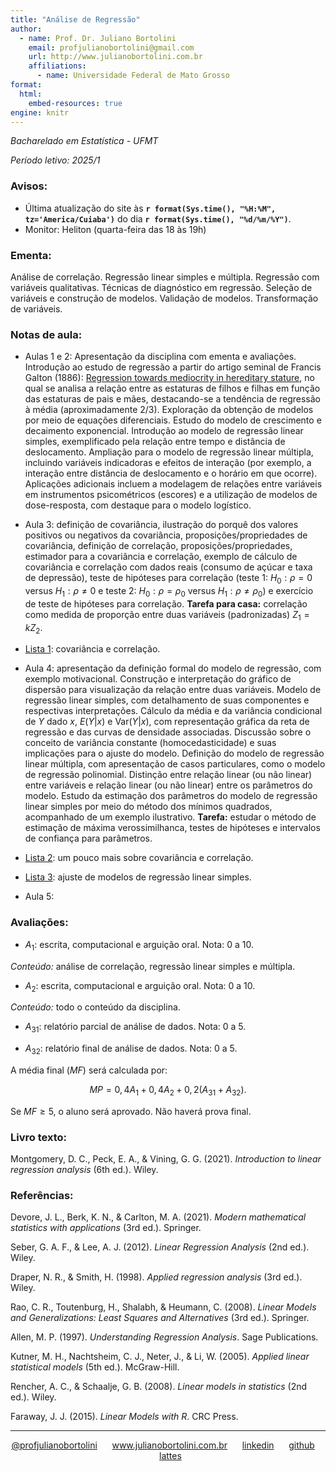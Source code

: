 ```yaml
---
title: "Análise de Regressão"
author:
  - name: Prof. Dr. Juliano Bortolini
    email: profjulianobortolini@gmail.com
    url: http://www.julianobortolini.com.br
    affiliations:
      - name: Universidade Federal de Mato Grosso
format:
  html:
    embed-resources: true
engine: knitr
---
```


*Bacharelado em Estatística - UFMT*

*Período letivo: 2025/1*

### Avisos:

-   Última atualização do site às **`r format(Sys.time(), "%H:%M", tz='America/Cuiaba')`** do dia **`r format(Sys.time(), "%d/%m/%Y")`**.
-   Monitor: Heliton (quarta-feira das 18 às 19h)


### Ementa:

Análise de correlação. Regressão linear simples e múltipla. Regressão com variáveis qualitativas. Técnicas de diagnóstico em regressão. Seleção de variáveis e construção de modelos. Validação de modelos. Transformação de variáveis.

### Notas de aula:

-   Aulas 1 e 2: Apresentação da disciplina com ementa e avaliações. Introdução ao estudo de regressão a partir do artigo seminal de Francis Galton (1886): [Regression towards mediocrity in hereditary stature](https://zenodo.org/records/1449548), no qual se analisa a relação entre as estaturas de filhos e filhas em função das estaturas de pais e mães, destacando-se a tendência de regressão à média (aproximadamente 2/3). Exploração da obtenção de modelos por meio de equações diferenciais. Estudo do modelo de crescimento e decaimento exponencial. Introdução ao modelo de regressão linear simples, exemplificado pela relação entre tempo e distância de deslocamento. Ampliação para o modelo de regressão linear múltipla, incluindo variáveis indicadoras e efeitos de interação (por exemplo, a interação entre distância de deslocamento e o horário em que ocorre). Aplicações adicionais incluem a modelagem de relações entre variáveis em instrumentos psicométricos (escores) e a utilização de modelos de dose-resposta, com destaque para o modelo logístico.


-   Aula 3: definição de covariância, ilustração do porquê dos valores positivos ou negativos da covariância, proposições/propriedades de covariância, definição de correlação, proposições/propriedades, estimador para a covariância e correlação, exemplo de cálculo de covariância e correlação com dados reais (consumo de açúcar e taxa de depressão), teste de hipóteses para correlação (teste 1: $H_0: \rho = 0$ versus $H_1: \rho \neq 0$ e teste 2: $H_0: \rho = \rho_0$ versus $H_1: \rho \neq \rho_0$) e exercício de teste de hipóteses para correlação. **Tarefa para casa:** correlação como medida de proporção entre duas variáveis (padronizadas) $Z_1 = k Z_2$.


-   [Lista 1](lista1_2025-1.html): covariância e correlação.

-   Aula 4: apresentação da definição formal do modelo de regressão, com exemplo motivacional. Construção e interpretação do gráfico de dispersão para visualização da relação entre duas variáveis. Modelo de regressão linear simples, com detalhamento de suas componentes e respectivas interpretações. Cálculo da média e da variância condicional de $Y$ dado $x$, $E(Y|x)$ e $\text{Var}(Y|x)$, com representação gráfica da reta de regressão e das curvas de densidade associadas. Discussão sobre o conceito de variância constante (homocedasticidade) e suas implicações para o ajuste do modelo. Definição do modelo de regressão linear múltipla, com apresentação de casos particulares, como o modelo de regressão polinomial. Distinção entre relação linear (ou não linear) entre variáveis e relação linear (ou não linear) entre os parâmetros do modelo. Estudo da estimação dos parâmetros do modelo de regressão linear simples por meio do método dos mínimos quadrados, acompanhado de um exemplo ilustrativo. **Tarefa:** estudar o método de estimação de máxima verossimilhanca, testes de hipóteses e intervalos de confiança para parâmetros.


-   [Lista 2](lista2_2025-1.html): um pouco mais sobre covariância e correlação.


-   [Lista 3](lista3_2025-1.html): ajuste de modelos de regressão linear simples.


-   Aula 5: 



<!-- -   Aula 1: apresentação do plano de ensino e introdução à regressão baseado no artigo de [Galton](https://zenodo.org/records/1449548) (1886). -->

<!--     *Referência:* Galton, F. (1886). "Regression towards mediocrity in hereditary stature". *The Journal of the Anthropological Institute of Great Britain and Ireland*. **15**: 246-263. -->

<!-- -   Aula 2: definição de covariância, ilustração do porquê dos valores positivos ou negativos da covariância, proposições/propriedades de covariância, definição de correlação, proposições/propriedades, função de distribuição acumulada empírica, teorema de Glivenko-Cantelli, teorema (estimador para a transformação $T(F) = \int f(x) dF$), estimador para a covariância e correlação, propriedades dos estimadores da covariância e correlação e exemplo com dados reais. -->

<!-- -   [Lista 1](lista1.html): covariância e correlação. -->

<!-- -   Aula 3: revisão da aula 2, correlação como medida de proporção entre duas variáveis (padronizadas), estimação da relação funcional (modelo) entre duas variáveis, estimação de beta_0 e beta_1, exemplo com os dados de consumo de açúcar e taxa de depressão, correlação entre duas variáveis normais, estimação do modelo linear (reta) entre duas variáveis normais, comentários sobre correlação de Pearson (dados normais) e Spearman (postos dos dados), teste de hipóteses para correlação: 1) H_0: rho = 0 e 2) H_0: rho = rho_0 e exercício de teste de hipóteses para correlação. -->

<!-- -   [Lista 2](lista2.html): fórmula da correlação amostral e de Spearman. -->

<!-- -   Aula 4: definição de modelo de regressão linear simples, diferentes métodos de calcular distâncias entre pontos (sugestão: leitura do livro do Rao (2008)), estimação de parâmetros beta_0 e beta_1 pelo método de mínimos quadrados, exemplo de estimação (exemplo foguete), propriedades dos estimadores de mínimos quadrados, esperança e variância dos estimadores (erro padrão), teorema de Gauss-Markov (estimadores não viciados e de variância mínima, BLUE). -->

<!-- -   Aula 5: revisão da aula 4, modelo de regressão linear simples com variância constante e variância dependente de covariáveis, estimação de sigma (quadrado médio do erro), teste de hipóteses para regressão (análise de variância), desenvolvimento da análise de variância (Fisher), teste de hipóteses Wald (teste t) para beta_1 e beta_0, relação entre os testes t e F (t\^2 = F), intervalos de confiança para beta_0 e beta_1 (fazer exercício), ic para sigma\^2, sigma e cv (exercício). -->

<!-- -   [Lista 3](lista3.html): regressão linear simples. -->

<!-- -   Aula 6: intervalo de confiança para valor estimado, intervalo de predição, coeficiente de determinação, regressão pela origem e estimação por máxima verossimilhança. -->

<!-- -   [lista 4](lista4.html): regressão linear simples. -->

<!-- -   Aula 7: aula prática de resolução da [lista 4](lista4.html). -->

<!-- -   Aula 8: definição de modelo de regressão linear múltipla, efeitos simples e de interação, modelo na forma matricial, estimação de parâmetros pelo método de mínimos quadrados pelo método escalar e matricial, exemplo de estimação, propriedades dos estimadores de mínimos quadrados, esperança e variância dos estimadores (erro padrão), estimação de sigma2, método de estimação da máxima verossimilhança, teste de hipóteses para regressão e coeficientes, exemplos de teste de hipóteses, intervalos de confiança para parâmetros, valor médio e novas observações e exemplos de intervalos de confiança. *Tarefa para casa: estudar sobre R2 ajustado, comparação entre modelo completo e reduzido, intervalos de confiança simultâneos (região de confiança) para os parâmetros, coeficientes padronizados (coeficientes beta) e multicolinearidade (sugestão: livro do Montgomery).* -->

<!-- -   [Lista 5](lista5.html): regressão linear múltipla. -->

<!-- -   Aula 9: **aviso que na próxima aula será a avaliação 1**. Revisão da aula anterior, intervalos de confiança para parâmetros, valor médio e novas observações, exemplos de intervalos de confiança. Cálculos usando o software R: [exemplo_rlm.R](exemplo_rlm.R). *Tarefa para casa: estudar sobre R2 ajustado, comparação entre modelo completo e reduzido, intervalos de confiança simultâneos (região de confiança) para os parâmetros, coeficientes padronizados (coeficientes beta) e multicolinearidade (sugestão: livro do Montgomery).* -->

<!-- -   Aula 10: avaliação 1 (escrita e computacional). A arguição oral será na próxima aula (Aula 11). -->

<!-- -   Aula 11: avaliação 1 (arguição oral). -->


<!-- -   Aula 12: regressão com suporte computacional. [Rotina computacional](reg_comp.html). *Tarefa (1 ponto extra na avaliação 1): refazer a avaliação 1 ([escrita](prova1.pdf) e [computacional](prova1comp.pdf)) usando a rotina da aula.*  -->


<!-- -   Aula 13: Análise de pressupostos, pontos influentes e discrepantes, regressão polinomial e variáveis indicadoras. [Rotina computacional](reg_comp.html). -->


<!-- -   Aula 14: Resolver a [lista 6](lista6.html) ([gabarito](lista6_gab.html), sem os comentários e justificativas nas resoluções). Conteúdos adicionais: teste F parcial para modelos de efeitos aleatórios (comparação de modelos de efeito fixo e efeito misto), multicolinearidade, métodos *forward*, *backward* e *stepwise* para seleção de variáveis e métodos *leave-one-out*, *leave-p-out* e *k-fold* para validação de modelos (validação cruzada). -->


<!-- -   Aula 15 (30/4/2025): avaliação 2 (escrita, computacional e arquição oral) com todo o conteúdo da disciplina. -->

<!-- -   [Avaliação 2](prova2.html) -->

<!-- -   Aula 16 (9/5/2025): entrega da avaliação 3 (relatório de análise de dados). -->


### Avaliações:

-   $A_1$: escrita, computacional e arguição oral. Nota: 0 a 10.

*Conteúdo:* análise de correlação, regressão linear simples e múltipla.

-   $A_2$: escrita, computacional e arguição oral. Nota: 0 a 10.

*Conteúdo:* todo o conteúdo da disciplina.

-   $A_{31}$: relatório parcial de análise de dados. Nota: 0 a 5.

-   $A_{32}$: relatório final de análise de dados. Nota: 0 a 5.



A média final ($MF$) será calculada por:

$$MP = 0,4 A_1 + 0,4 A_2 + 0,2(A_{31} + A_{32}).$$

Se $MF \geq 5$, o aluno será aprovado. Não haverá prova final.


### Livro texto:

Montgomery, D. C., Peck, E. A., & Vining, G. G. (2021). *Introduction to linear regression analysis* (6th ed.). Wiley.

### Referências:

Devore, J. L., Berk, K. N., & Carlton, M. A. (2021). *Modern mathematical statistics with applications* (3rd ed.). Springer.

Seber, G. A. F., & Lee, A. J. (2012). *Linear Regression Analysis* (2nd ed.). Wiley.

Draper, N. R., & Smith, H. (1998). *Applied regression analysis* (3rd ed.). Wiley.

Rao, C. R., Toutenburg, H., Shalabh, & Heumann, C. (2008). *Linear Models and Generalizations: Least Squares and Alternatives* (3rd ed.). Springer.

Allen, M. P. (1997). *Understanding Regression Analysis*. Sage Publications.

Kutner, M. H., Nachtsheim, C. J., Neter, J., & Li, W. (2005). *Applied linear statistical models* (5th ed.). McGraw-Hill.

Rencher, A. C., & Schaalje, G. B. (2008). *Linear models in statistics* (2nd ed.). Wiley.

Faraway, J. J. (2015). *Linear Models with R*. CRC Press.

------------------------------------------------------------------------

::: {style="text-align: center;"}
[\@profjulianobortolini](https://instagram.com/profjulianobortolini)      [www.julianobortolini.com.br](http://www.julianobortolini.com.br)      [linkedin](https://linkedin.com/in/julianobortolini)      [github](https://github.com/julianobortolini)       [lattes](http://lattes.cnpq.br/6210909768845403)
:::
